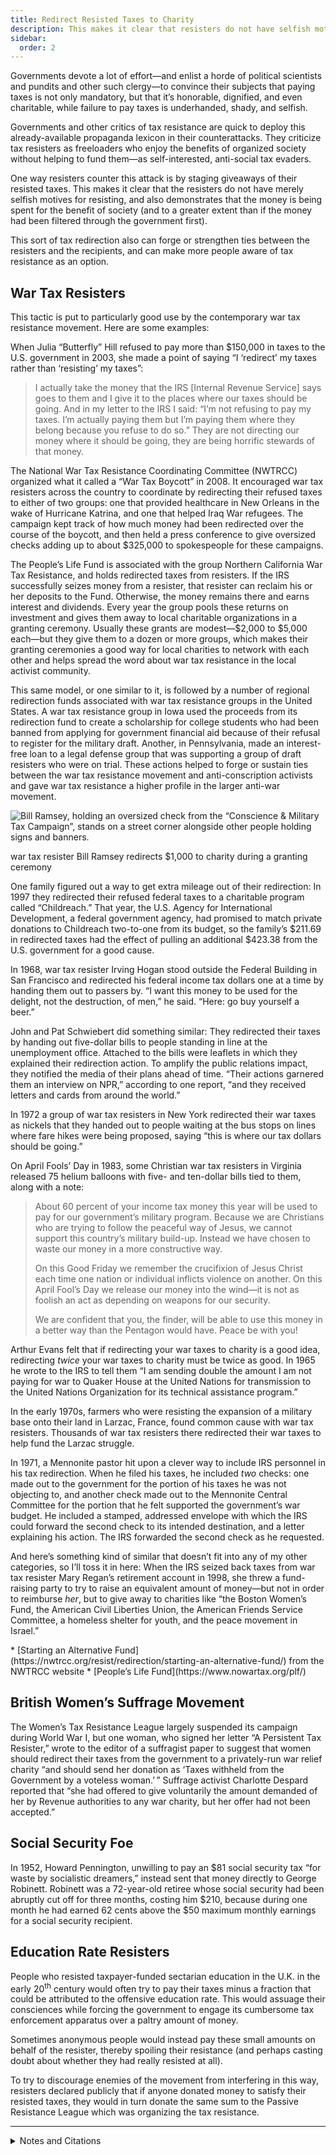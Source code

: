 ```yaml
---
title: Redirect Resisted Taxes to Charity
description: This makes it clear that resisters do not have selfish motives, and that the money is being spent for the benefit of society.
sidebar:
  order: 2
---
```


Governments devote a lot of effort—and enlist a horde of political scientists and pundits and other such clergy—to convince their subjects that paying taxes is not only mandatory, but that it’s honorable, dignified, and even charitable, while failure to pay taxes is underhanded, shady, and selfish.

Governments and other critics of tax resistance are quick to deploy this already-available propaganda lexicon in their counterattacks.
They criticize tax resisters as freeloaders who enjoy the benefits of organized society without helping to fund them—as self-interested, anti-social tax evaders.

One way resisters counter this attack is by staging giveaways of their resisted taxes.
This makes it clear that the resisters do not have merely selfish motives for resisting, and also demonstrates that the money is being spent for the benefit of society (and to a greater extent than if the money had been filtered through the government first).

This sort of tax redirection also can forge or strengthen ties between the resisters and the recipients, and can make more people aware of tax resistance as an option.

## <Badge text="Examples" size="medium" /> War Tax Resisters

This tactic is put to particularly good use by the contemporary war tax resistance movement.
Here are some examples:

When Julia “Butterfly” Hill refused to pay more than $150,000 in taxes to the U.S. government in 2003, she made a point of saying “I ‘redirect’ my taxes rather than ‘resisting’ my taxes”:

> I actually take the money that the IRS [Internal Revenue Service] says goes to them and I give it to the places where our taxes should be going.
> And in my letter to the IRS I said: “I’m not refusing to pay my taxes.
> I’m actually paying them but I’m paying them where they belong because you refuse to do so.”
> They are not directing our money where it should be going, they are being horrific stewards of that money.

The National War Tax Resistance Coordinating Committee (NWTRCC) organized what it called a “War Tax Boycott” in 2008.
It encouraged war tax resisters across the country to coordinate by redirecting their refused taxes to either of two groups:
one that provided healthcare in New Orleans in the wake of Hurricane Katrina, and one that helped Iraq War refugees.
The campaign kept track of how much money had been redirected over the course of the boycott, and then held a press conference to give oversized checks adding up to about $325,000 to spokespeople for these campaigns.

The People’s Life Fund is associated with the group Northern California War Tax Resistance, and holds redirected taxes from resisters.
If the IRS successfully seizes money from a resister, that resister can reclaim his or her deposits to the Fund.
Otherwise, the money remains there and earns interest and dividends.
Every year the group pools these returns on investment and gives them away to local charitable organizations in a granting ceremony.
Usually these grants are modest—$2,000 to $5,000 each—but they give them to a dozen or more groups, which makes their granting ceremonies a good way for local charities to network with each other and helps spread the word about war tax resistance in the local activist community.

This same model, or one similar to it, is followed by a number of regional redirection funds associated with war tax resistance groups in the United States.
A war tax resistance group in Iowa used the proceeds from its redirection fund to create a scholarship for college students who had been banned from applying for government financial aid because of their refusal to register for the military draft.
Another, in Pennsylvania, made an interest-free loan to a legal defense group that was supporting a group of draft resisters who were on trial.
These actions helped to forge or sustain ties between the war tax resistance movement and anti-conscription activists and gave war tax resistance a higher profile in the larger anti-war movement.

![Bill Ramsey, holding an oversized check from the “Conscience &amp; Military Tax Campaign”, stands on a street corner alongside other people holding signs and banners.](../../../assets/redirection.gif)
<figcaption>war tax resister Bill Ramsey redirects $1,000 to charity during a granting ceremony</figcaption>

One family figured out a way to get extra mileage out of their redirection:
In 1997 they redirected their refused federal taxes to a charitable program called “Childreach.”
That year, the U.S. Agency for International Development, a federal government agency, had promised to match private donations to Childreach two-to-one from its budget, so the family’s $211.69 in redirected taxes had the effect of pulling an additional $423.38 from the U.S. government for a good cause.

In 1968, war tax resister Irving Hogan stood outside the Federal Building in San Francisco and redirected his federal income tax dollars one at a time by handing them out to passers by.
“I want this money to be used for the delight, not the destruction, of men,” he said.
“Here: go buy yourself a beer.”

John and Pat Schwiebert did something similar:
They redirected their taxes by handing out five-dollar bills to people standing in line at the unemployment office.
Attached to the bills were leaflets in which they explained their redirection action.
To amplify the public relations impact, they notified the media of their plans ahead of time.
“Their actions garnered them an interview on NPR,” according to one report, “and they received letters and cards from around the world.”

In 1972 a group of war tax resisters in New York redirected their war taxes as nickels that they handed out to people waiting at the bus stops on lines where fare hikes were being proposed, saying “this is where our tax dollars should be going.”

On April Fools’ Day in 1983, some Christian war tax resisters in Virginia released 75 helium balloons with five- and ten-dollar bills tied to them, along with a note:

> About 60 percent of your income tax money this year will be used to pay for our government’s military program.
> Because we are Christians who are trying to follow the peaceful way of Jesus, we cannot support this country’s military build-up.
> Instead we have chosen to waste our money in a more constructive way.
>
> On this Good Friday we remember the crucifixion of Jesus Christ each time one nation or individual inflicts violence on another.
> On this April Fool’s Day we release our money into the wind—it is not as foolish an act as depending on weapons for our security.
>
> We are confident that you, the finder, will be able to use this money in a better way than the Pentagon would have.
> Peace be with you!

Arthur Evans felt that if redirecting your war taxes to charity is a good idea, redirecting *twice* your war taxes to charity must be twice as good.
In 1965 he wrote to the IRS to tell them “I am sending double the amount I am not paying for war to Quaker House at the United Nations for transmission to the United Nations Organization for its technical assistance program.”

In the early 1970s, farmers who were resisting the expansion of a military base onto their land in Larzac, France, found common cause with war tax resisters.
Thousands of war tax resisters there redirected their war taxes to help fund the Larzac struggle.

In 1971, a Mennonite pastor hit upon a clever way to include IRS personnel in his tax redirection.
When he filed his taxes, he included *two* checks: one made out to the government for the portion of his taxes he was not objecting to, and another check made out to the Mennonite Central Committee for the portion that he felt supported the government’s war budget.
He included a stamped, addressed envelope with which the IRS could forward the second check to its intended destination, and a letter explaining his action.
The IRS forwarded the second check as he requested.

And here’s something kind of similar that doesn’t fit into any of my other categories, so I’ll toss it in here:
When the IRS seized back taxes from war tax resister Mary Regan’s retirement account in 1998, she threw a fund-raising party to try to raise an equivalent amount of money—but not in order to reimburse *her*, but to give away to charities like “the Boston Women’s Fund, the American Civil Liberties Union, the American Friends Service Committee, a homeless shelter for youth, and the peace movement in Israel.”

<Aside type="tip" title="Links">
* [Starting an Alternative Fund](https://nwtrcc.org/resist/redirection/starting-an-alternative-fund/) from the NWTRCC website
* [People’s Life Fund](https://www.nowartax.org/plf/)
</Aside>

## <Badge text="Example" size="medium" /> British Women’s Suffrage Movement

The Women’s Tax Resistance League largely suspended its campaign during World War I, but one woman, who signed her letter “A Persistent Tax Resister,” wrote to the editor of a suffragist paper to suggest that women should redirect their taxes from the government to a privately-run war relief charity “and should send her donation as ‘Taxes withheld from the Government by a voteless woman.’ ”
Suffrage activist Charlotte Despard reported that “she had offered to give voluntarily the amount demanded of her by Revenue authorities to any war charity, but her offer had not been accepted.”

## <Badge text="Example" size="medium" /> Social Security Foe

In 1952, Howard Pennington, unwilling to pay an $81 social security tax “for waste by socialistic dreamers,” instead sent that money directly to George Robinett.
Robinett was a 72-year-old retiree whose social security had been abruptly cut off for three months, costing him $210, because during one month he had earned 62 cents above the $50 maximum monthly earnings for a social security recipient.

## <Badge text="Example" size="medium" /> Education Rate Resisters

People who resisted taxpayer-funded sectarian education in the U.K. in the early 20<sup>th</sup> century would often try to pay their taxes minus a fraction that could be attributed to the offensive education rate.
This would assuage their consciences while forcing the government to engage its cumbersome tax enforcement apparatus over a paltry amount of money.

Sometimes anonymous people would instead pay these small amounts on behalf of the resister, thereby spoiling their resistance (and perhaps casting doubt about whether they had really resisted at all).

To try to discourage enemies of the movement from interfering in this way, resisters declared publicly that if anyone donated money to satisfy their resisted taxes, they would in turn donate the same sum to the Passive Resistance League which was organizing the tax resistance.

<Aside type="wikipedia" title="Wikipedia">
  <WikipediaBadge title="Julia Butterfly Hill" />
  <WikipediaBadge title="National War Tax Resistance Coordinating Committee" />
  <WikipediaBadge title="Northern California War Tax Resistance" />
  <WikipediaBadge title="United States Agency for International Development" />
  <WikipediaBadge title="Arthur Evans (physician)" />
  <WikipediaBadge title="Fight for the Larzac" />
  <WikipediaBadge title="Mennonite Central Committee" />
  <WikipediaBadge title="Women’s Tax Resistance League" url="https://en.wikipedia.org/wiki/Women%27s_Tax_Resistance_League" />
  <WikipediaBadge title="Charlotte Despard" />
</Aside>

---

<details>
<summary>Notes and Citations</summary>

* When I presented some of my ideas about varieties of tax resisters (see [“Varieties of Tax Resister”](../../../varietiesofresister/introduction/)) at the Spring 2013 NWTRCC national conference, some of those who heard my presentation suggested to me that a fifth variety of war tax resisters are *primarily* motivated by the desire to spend their money for the public good, and that they resist taxes because they see taxation as obstructing this aim, and careful tax redirection to be a much better way of accomplishing it.
  It’s worth noting that while redirection is a powerful tool for public relations, to its practitioners, it is usually much more than this.
* Smith, Gar “An Interview with Julia Butterfly Hill: Part 1” <i>The Edge</i> 26 May 2005
* Hanrahan, Clare “War Tax Boycott Redirection” <i>More Than a Paycheck</i> June 2008, p. 1
* “Scholarships for draft evaders” <i>Utica Sunday Observer-Dispatch</i> 6 May 1984 p. 4A
* “ ‘War tax’ resisters provide loan” <i>Delaware County Daily Times</i> 5 February 1973, p. 4
* “Matching Funds” <i>More Than a Paycheck</i> October 1997
* [“ ‘War’ Tax Resister Gives Joy To Some”](https://nwtrcc.org/wp-content/uploads/2015/11/Binghamton-NY-Press-Grayscale-1968-6410.pdf) (United Press International) <i>Binghamton Press</i> 16 April 1968, p. 12A
* Balzer, Susan “NWTRCC Strategy Conference” <i>More Than a Paycheck</i> December 2005, p. 1
* Squire, DeCourcy “Journeys Begin with the First Step” <i>More Than a Paycheck</i> August 2009, p. 1
* Hochstetler, Clair [“Money wasted on Good Friday”](https://archive.org/details/gospelherald198376hert/page/n288/mode/1up?view=theater) <i>Gospel Herald</i> 19 April 1983, p. 281
* Evans, Arthur “A Quaker Physician’s Tax Stand” <i>Friends Journal</i> 15 August 1965, p. 411
* Simpson, Craig “An International View” <i>Friends Journal</i> 15 February 1976, pp. 111–12
* [“Pastor enlists Internal Revenue Service in protest”](https://archive.org/details/mennonite197186shel/page/n612/mode/1up?view=theater) <i>The Mennonite</i> 21 September 1971, p. 557
* “WTR Matches IRS Levy for Good Causes” <i>More Than a Paycheck</i> February 2009
* [“Tax Resistance”](https://news.google.com/newspapers?id=2eI6AAAAIBAJ&sjid=6ikMAAAAIBAJ&pg=4048,14218472) <i>The Vote</i> 11 September 1914, p. 311
* [“Meeting at the Women’s Freedom League Headquarters”](https://news.google.com/newspapers?id=9jg8AAAAIBAJ&sjid=_ikMAAAAIBAJ&pg=4160,3502926) <i>The Vote</i> 9 February 1917, p. 109
* [“Money Owed U.S. Given To Oldster”](https://news.google.com/newspapers?id=nDBWAAAAIBAJ&sjid=6OUDAAAAIBAJ&pg=3580%2C715953) (Chicago Tribune Service) <i>The Spokesman-Review</i> 13 March 1952, p. 1
* Portsmouth <i>Evening News</i> 3 March 1904 (education rate resisters)

</details>
